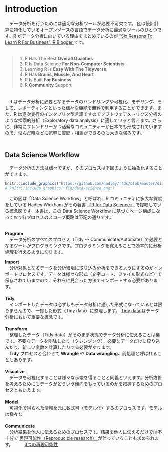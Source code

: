 # Introduction
　データ分析を行うためには適切な分析ツールが必要不可欠です。 [R <i class="fa fa-external-link"></i>](https://www.r-project.org/){target="_blank"} は統計計算に特化しているオープンソースの言語でデータ分析に最適なツールのひとつです。R がデータ分析に向いている理由をまとめているのが ["Six Reasons To Learn R For Business", R Blogger <i class="fa fa-external-link"></i>](https://www.r-bloggers.com/six-reasons-to-learn-r-for-business/){target="_blank"} です。  
　  

> 1. R Has The Best **Overall Qualities**
1. R Is Data Science **For Non-Computer Scientists**
1. Learning R Is **Easy With The Tidyverse**
1. R Has **Brains, Muscle, And Heart**
1. R Is Built **For Business**
1. R **Community** Support

　  
　R はデータ分析に必要となるデータのハンドリングや可視化、モデリング、そして、レポーティングといった様々な機能を無料で利用することができます。また、R は逐次実行のインタプリタ型言語ですのでソフトウェアメトリクス分析のような探索的分析（Exploratory data analysis）に適していると言えます。さらに、非常にフレンドリーかつ活発なコミュニティーが日本でも形成されていますので、悩んだ時などに気軽に質問・相談ができるのも大きな強みです。  
　  

## Data Science Workflow
　データ分析の方法は様々ですが、そのプロセスは下図のように抽象化することができます。

```r
knitr::include_graphics("https://github.com/hadley/r4ds/blob/master/diagrams/data-science-explore.png?raw=true")
# knitr::include_graphics("fig/data-science.png")
```

<!-- <p align=right>図出典：[RStartHere, RStudio, inc. <i class="fa fa-external-link"></i>](https://github.com/rstudio/RStartHere){target="_blank"}</p> -->

　この図は「Data Science Workflow」と呼ばれ、R コミュニティに多大な貢献をしている Hadley Wickham がその著書 [『R for Data Science』 <i class="fa fa-external-link"></i>](https://r4ds.had.co.nz/){target="_blank"} で提唱している概念図です。本書は、この Data Science Workflow に基づくページ構成になっており各プロセスのスコープ概略は下記の通りです。  
　  

**Program**  
　データ分析のすべてのプロセス（Tidy 〜 Communicate/Automate）で必要となるツールがプログラミングです。プログラミングを覚えることで効率的に分析処理を行えるようになります。  
   
**Import**  
　分析対象となるデータを分析環境に取り込み分析をできるようにするのがインポートプロセスです。データは様々な形式（文字コード、ファイル形式など）で保存されていますので、それらに見合った方法でインポートする必要があります。  
　  
**Tidy**  
　インポートしたデータは必ずしもデータ分析に適した形式になっているとは限りませんので、一貫した形式（Tidy data）に整理します。 [Tidy data <i class="fa fa-external-link"></i>](){target="_blank"} はデータ分析において重要な概念です。  
　  
**Transform**  
　整理したデータ（Tidy data）がそのまま状態でデータ分析に使えることは稀です。不要なデータを削除したり（クレンジング）、必要なデータだけに絞り込んだり、新しい変数を計算したりする必要があります。  
　**Tidy** プロセスと合わせて **Wrangle** や **Data wrangling**、前処理と呼ばれることもあります。  
　  
**Visualize**  
　データを可視化することは様々な示唆を得ることと同義といえます。分析方針を考えるためにもデータがどういう傾向をもっているのかを把握するためのプロセスともいえます。  
　  
**Model**  
　可視化で得られた情報を元に数式可（モデル化）するのプロセスです。モデルは様々な  
　  
**Communicate**  
　分析結果を他人に伝えるためのプロセスです。結果を他人に伝えるだけでは不十分で [再現可能性（Reproducible research） <i class="fa fa-external-link"></i>](){target="_blank"} が伴っていることも求められます。
　
　[3つの再現可能性 <i class="fa fa-external-link"></i>](http://www.igaku-shoin.co.jp/paperDetail.do?id=PA03357_03){target="_blank"} 

